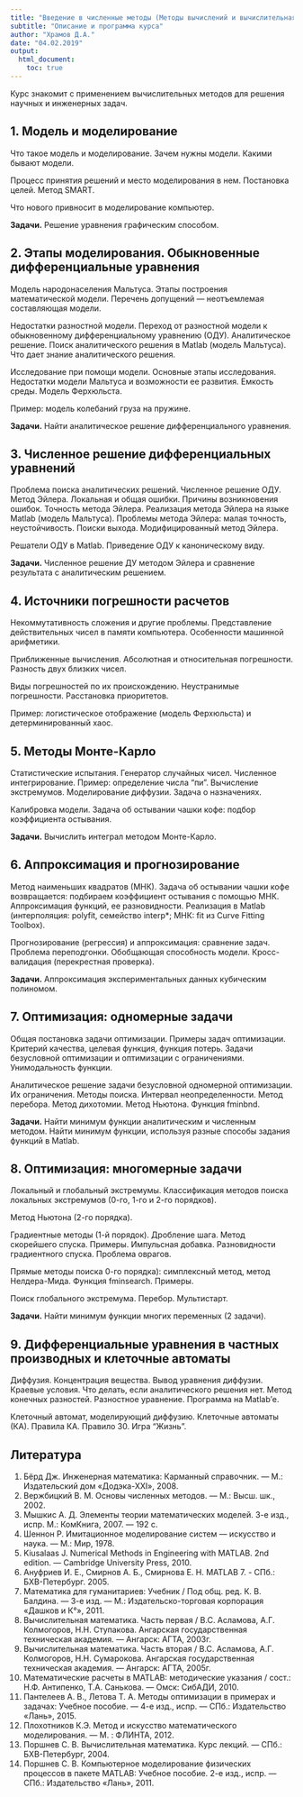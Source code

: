 ```yaml
---
title: "Введение в численные методы (Методы вычислений и вычислительная геометрия)"
subtitle: "Описание и программа курса"
author: "Храмов Д.А."
date: "04.02.2019"
output: 
  html_document:
    toc: true
---
```



Курс знакомит с применением вычислительных методов для решения научных и инженерных задач.


## 1. Модель и моделирование

Что такое модель и моделирование. Зачем нужны модели. Какими бывают модели. 

Процесс принятия решений и место моделирования в нем. Постановка целей. Метод SMART.

Что нового привносит в моделирование компьютер.

**Задачи.** Решение уравнения графическим способом.


## 2. Этапы моделирования. Обыкновенные дифференциальные уравнения

Модель народонаселения Мальтуса. Этапы построения математической модели. Перечень допущений — неотъемлемая составляющая модели. 

Недостатки разностной модели. Переход от разностной модели к обыкновенному дифференциальному уравнению (ОДУ). Аналитическое решение. Поиск аналитического решения в Matlab (модель Мальтуса). Что дает знание аналитического решения.

Исследование при помощи модели. Основные этапы исследования. Недостатки модели Мальтуса и возможности ее развития. Емкость среды. Модель Ферхюльста.

Пример: модель колебаний груза на пружине.

**Задачи.** Найти аналитическое решение дифференциального уравнения.


## 3. Численное решение дифференциальных уравнений

Проблема поиска аналитических решений. Численное решение ОДУ. Метод Эйлера. Локальная и общая ошибки. Причины возникновения ошибок. Точность метода Эйлера. Реализация метода Эйлера на языке Matlab (модель Мальтуса). Проблемы метода Эйлера: малая точность, неустойчивость. Поиски выхода. Модифицированный метод Эйлера.

Решатели ОДУ в Matlab. Приведение ОДУ к каноническому виду.

**Задачи.** Численное решение ДУ методом Эйлера и сравнение результата с аналитическим решением.


## 4. Источники погрешности расчетов

Некоммутативность сложения и другие проблемы. Представление действительных чисел в памяти компьютера. Особенности машинной арифметики.

Приближенные вычисления. Абсолютная и относительная погрешности. Разность двух близких чисел.

Виды погрешностей по их происхождению. Неустранимые погрешности. Расстановка приоритетов.

Пример: логистическое отображение (модель Ферхюльста) и детерминированный хаос.


## 5. Методы Монте-Карло

Статистические испытания. Генератор случайных чисел. Численное интегрирование. Пример: определение числа "пи". Вычисление экстремумов. Моделирование диффузии. Задача о назначениях.

Калибровка модели. Задача об остывании чашки кофе: подбор коэффициента остывания.

**Задачи.** Вычислить интеграл методом Монте-Карло.


## 6. Аппроксимация и прогнозирование

Метод наименьших квадратов (МНК). Задача об остывании чашки кофе возвращается: подбираем коэффициент остывания с помощью МНК. Аппроксимация функций, ее разновидности. Реализация в Matlab (интерполяция: polyfit, семейство interp*; МНК: fit из Curve Fitting Toolbox).

Прогнозирование (регрессия) и аппроксимация: сравнение задач. Проблема переподгонки. Обобщающая способность модели. Кросс-валидация (перекрестная проверка).

**Задачи.** Аппроксимация экспериментальных данных кубическим полиномом.


## 7. Оптимизация: одномерные задачи

Общая постановка задачи оптимизации. Примеры задач оптимизации. Критерий качества, целевая функция, функция потерь. Задачи безусловной оптимизации и оптимизации с ограничениями. Унимодальность функции. 

Аналитическое решение задачи безусловной одномерной оптимизации. Их ограничения. Методы поиска. Интервал неопределенности. Метод перебора. Метод дихотомии. Метод Ньютона. Функция fminbnd.

**Задачи.** Найти минимум функции аналитическим и численным методом. Найти минимум функции, используя разные способы задания функций в Matlab.


## 8. Оптимизация: многомерные задачи

Локальный и глобальный экстремумы. Классификация методов поиска локальных экстремумов (0-го, 1-го и 2-го порядков). 

Метод Ньютона (2-го порядка).

Градиентные методы (1-й порядок). Дробление шага. Метод скорейшего спуска. Примеры. Импульсная добавка. Разновидности градиентного спуска. Проблема оврагов.

Прямые методы поиска 0-го порядка): симплексный метод, метод Нелдера-Мида. Функция fminsearch. Примеры.

Поиск глобального экстремума. Перебор. Мультистарт.

**Задачи.** Найти минимум функции многих переменных (2 задачи).


## 9. Дифференциальные уравнения в частных производных и клеточные автоматы

Диффузия. Концентрация вещества. Вывод уравнения диффузии. Краевые условия. Что делать, если аналитического решения нет. Метод конечных разностей. Разностное уравнение. Программа на Matlab'е. 

Клеточный автомат, моделирующий диффузию. Клеточные автоматы (КА). Правила КА. Правило 30. Игра "Жизнь".


## Литература

1. Бёрд Дж. Инженерная математика: Карманный справочник. — М.: Издательский дом «Додэка-ХХI», 2008.
2. Вержбицкий В. М. Основы численных методов. — М.: Высш. шк., 2002.
3. Мышкис А. Д. Элементы теории математических моделей. 3-е изд., испр. М.: КомКнига, 2007. — 192 с.
4. Шеннон Р. Имитационное моделирование систем — искусство и наука. — М.: Мир, 1978.
5. Kiusalaas J. Numerical Methods in Engineering with MATLAB. 2nd edition. — Cambridge University Press, 2010.
6. Ануфриев И. Е., Смирнов А. Б., Смирнова Е. Н. MATLAB 7. - СПб.: БХВ-Петербург. 2005.
7. Математика для гуманитариев: Учебник / Под общ. ред. К. В. Балдина. — 3-е изд. — М.: Издательско-торговая корпорация «Дашков и К°», 2011.
8. Вычислительная математика. Часть первая / В.С. Асламова,  А.Г. Колмогоров,  Н.Н. Ступакова.  Ангарская  государственная техническая академия. — Ангарск: АГТА, 2003г.
9. Вычислительная математика. Часть вторая / В.С. Асламова, А.Г. Колмогоров, Н.Н. Сумарокова. Ангарская государственная техническая академия. — Ангарск: АГТА, 2005г.
10. Математические  расчеты  в  MATLAB:  методические  указания  /  сост.: Н.Ф. Антипенко, Т.А. Санькова. — Омск: СибАДИ, 2010.
11. Пантелеев А. В., Летова Т. А. Методы оптимизации в примерах и задачах: Учебное пособие. — 4-е изд., испр. — СПб.: Издательство «Лань», 2015.
12. Плохотников К.Э. Метод и искусство математического моделирования. — М. : ФЛИНТА, 2012.
13. Поршнев С. В. Вычислительная математика. Курс лекций. — СПб.: БХВ-Петербург, 2004.
14. Поршнев С. В. Компьютерное моделирование физических процессов в пакете MATLAB: Учебное пособие. 2-е изд., испр. — СПб.: Издательство «Лань», 2011.
